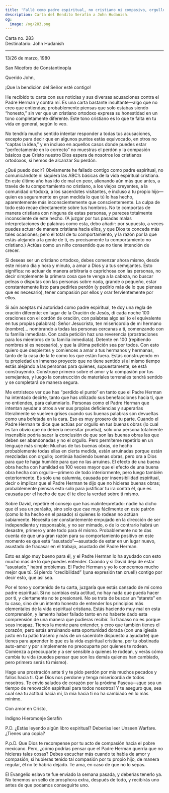 ```yaml
---
title: 'Fallé como padre espiritual, no cristiano ni compasivo, orgullo'
description: Carta del Bendito Serafín a John Hudanish.
og:
  image: /og/283.png
---
```


<div style={{textAlign:'right', fontFamily:'monospace'}}>Carta no. 283</div>
<div style={{textAlign:'left', fontFamily:'monospace'}}>Destinatario: John Hudanish</div>

---

13/26 de marzo, 1980

San Niceforo de Constantinopla

Querido John,

¡Que la bendición del Señor esté contigo!

He recibido tu carta con sus noticias y sus diversas acusaciones contra el Padre Herman y contra mí. Es una carta bastante insultante—algo que no creo que entiendas; probablemente piensas que solo estabas siendo “honesto,” sin ver que un cristiano ortodoxo expresa su honestidad en un tono completamente diferente. Este tono cristiano es lo que te falta en tu vida en general, según lo veo.

No tendría mucho sentido intentar responder a todas tus acusaciones, excepto para decir que en algunos puntos estás equivocado, en otros no “captas la idea,” y en incluso en aquellos casos donde puedes estar “perfectamente en lo correcto” no muestras el perdón y la compasión básicos que Cristo nuestro Dios espera de nosotros los cristianos ortodoxos, si hemos de alcanzar Su perdón.

¿Qué puedo decir? Obviamente he fallado contigo como padre espiritual, no comunicándote ni siquiera las ABC’s básicas de la vida espiritual cristiana. En este último año has ido de mal en peor, alienando aún más que antes, a través de tu comportamiento no cristiano, a los viejos creyentes, a la comunidad ortodoxa, a los sacerdotes visitantes, e incluso a tu propio hijo—quien es seguramente en gran medida lo que tú lo has hecho, aparentemente más inconscientemente que conscientemente. La culpa de todo esto recae directamente sobre tus hombros. No te comportas de manera cristiana con ninguna de estas personas, y pareces totalmente inconsciente de este hecho. (A juzgar por tus pasadas malas interpretaciones de palabras como esta, debo añadir: por supuesto, a veces puedes actuar de manera cristiana hacia ellos, y que Dios te conceda más tales ocasiones; pero el total de tu comportamiento, y la razón por la que estás alejando a la gente de ti, es precisamente tu comportamiento no cristiano.) Actúas como un niño consentido que no tiene intención de crecer.

Si deseas ser un cristiano ortodoxo, debes comenzar ahora mismo, desde este mismo día y hora y minuto, a amar a Dios y a tus semejantes. Esto significa: no actuar de manera arbitraria o caprichosa con las personas, no decir simplemente la primera cosa que te venga a la cabeza, no buscar peleas o disputas con las personas sobre nada, grande o pequeño, estar constantemente listo para pedirles perdón (y pedirlo más de lo que piensas que es necesario), tener compasión por ellos y orar fervientemente por ellos.

Si aún aceptas mi autoridad como padre espiritual, te doy una regla de oración diferente: en lugar de la Oración de Jesús, di cada noche 100 oraciones con el cordón de oración, con palabras algo así (o el equivalente en tus propias palabras): Señor Jesucristo, ten misericordia de mi hermano (nombre)… nombrando a todas las personas cercanas a ti, comenzando con tu familia inmediata. Con cada petición haz una reverencia (prostraciones para los miembros de tu familia inmediata). Detente en 100 (repitiendo nombres si es necesario), y que la última petición sea por todos. Con esto quiero que despiertes y comiences a amar a tus hermanos y hermanas, tanto de la casa de la fe como los que están fuera. Estás construyendo en tu propiedad un inmenso proyecto que no tiene sentido si al mismo tiempo estás alejando a las personas para quienes, supuestamente, se está construyendo. Construye primero sobre el amor y la compasión por tus semejantes, y luego la construcción de materiales terrenales tendrá sentido y se completará de manera segura.

Me entristece ver que has “perdido el punto” en tanto que el Padre Herman ha intentado decirte, tanto que has utilizado sus benefacciones hacia ti, que no entiendes, para calumniarlo. Personas como el Padre Herman que intentan ayudar a otros a ver sus propias deficiencias y superarlas literalmente se vuelven grises cuando sus buenas palabras son devueltas como una bofetada en la cara. Eso es muy grosero de tu parte. Cuando el Padre Herman te dice que actúas por orgullo en tus buenas obras (lo cual es tan obvio que no debería necesitar prueba), solo una persona totalmente insensible podría sacar la conclusión de que son las buenas obras las que deben ser abandonadas y no el orgullo. Pero permíteme repetirlo en un lenguaje más simple: Muchas de tus buenas obras, de hecho probablemente todas ellas en cierta medida, están arruinadas porque están mezcladas con orgullo; continúa haciendo buenas obras, pero ora a Dios para que te haga humilde para que no las arruines. El efecto de una buena obra hecha con humildad es 100 veces mayor que el efecto de una buena obra hecha con orgullo—primero de todo interiormente, pero luego también exteriormente. Es solo una calumnia, causada por insensibilidad espiritual, decir o implicar que el Padre Herman te dijo que no hicieras buenas obras; probablemente piensas esto solo para justificar tu ira contra él, que es causada por el hecho de que él te dice la verdad sobre ti mismo.

Sobre David, repetiré el consejo que has malinterpretado: nadie ha dicho que él sea un parásito, sino solo que cae muy fácilmente en este patrón (como lo ha hecho en el pasado) si quienes lo rodean no actúan sabiamente. Necesita ser constantemente empujado en la dirección de ser independiente y responsable, y no ser mimado, o de lo contrario habrá un desastre, primero y ante todo para él mismo. Probablemente no te das cuenta de que una gran razón para su comportamiento positivo en este momento es que está “asustado”—asustado de estar en un lugar nuevo, asustado de fracasar en el trabajo, asustado del Padre Herman.

Esto es algo muy bueno para él, y el Padre Herman lo ha ayudado con esto mucho más de lo que puedes entender. Cuando y si David deja de estar “asustado,” habrá problemas. El Padre Herman y yo lo conocemos mucho mejor que tú. Si pierdo “credibilidad” (¡una expresión tan cruel!) contigo por decir esto, que así sea.

Por el tono y contenido de tu carta, juzgaría que estás cansado de mí como padre espiritual. Si no cambias esta actitud, no hay nada que pueda hacer por ti, y ciertamente no te presionaré. No se trata de buscar un “starets” en tu caso, sino de un intento honesto de entender los principios más elementales de la vida espiritual cristiana. Estás haciendo muy mal en esta comprensión, y lamento haber fallado tanto en no haberte dado esta comprensión de una manera que pudieras recibir. Tu fracaso no es porque seas incapaz. Tienes la mente para entender, y creo que también tienes el corazón; pero estás arruinando esta oportunidad dorada (con una iglesia justo en tu patio trasero y más de un sacerdote dispuesto a ayudarte) que tienes para aprender lo que es la vida espiritual cristiana, por tu obstinada auto-amor y por simplemente no preocuparte por quienes te rodean. Comienza a preocuparte y a ser sensible a quienes te rodean, y verás cómo cambia tu vida (puedes pensar que son los demás quienes han cambiado, pero primero serás tú mismo).

Hago una prostración ante ti y te pido perdón por mis muchos pecados y fallos hacia ti. Que Dios nos perdone y tenga misericordia de todos nosotros. Te envío saludos de corazón por la próxima Pascua—¡que sea un tiempo de renovación espiritual para todos nosotros! Y te aseguro que, sea cual sea tu actitud hacia mí, la mía hacia ti no ha cambiado en lo más mínimo.

Con amor en Cristo,

Indigno Hieromonje Serafín

P.D. ¿Estás leyendo algún libro espiritual? Deberías leer Unseen Warfare. ¿Tienes una copia?

P.p.D. Que Dios te recompense por tu acto de compasión hacia el pobre mexicano. Pero, ¿cómo podrías pensar que el Padre Herman querría que no hicieras tales cosas? Debes escuchar más cuando te habla de amor y compasión; si hubieras tenido tal compasión por tu propio hijo, de manera regular, él no te habría dejado. Te ama, en caso de que no lo sepas.

El Evangelio eslavo te fue enviado la semana pasada, y deberías tenerlo ya. No tenemos un sello de prosphora extra, después de todo, y recibirás uno antes de que podamos conseguirte uno.
